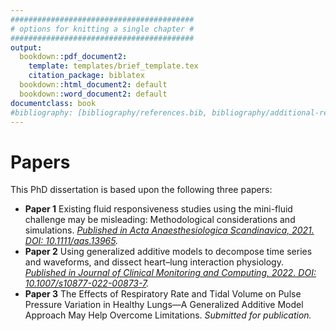 ```yaml
---
#########################################
# options for knitting a single chapter #
#########################################
output:
  bookdown::pdf_document2:
    template: templates/brief_template.tex
    citation_package: biblatex
  bookdown::html_document2: default
  bookdown::word_document2: default
documentclass: book
#bibliography: [bibliography/references.bib, bibliography/additional-references.bib]
---
```


# Papers {.unnumbered}

```{=tex}
\adjustmtc
\markboth{Papers}{}
```
<!-- For PDF output, include these two LaTeX commands after unnumbered chapter headings, otherwise the mini table of contents and the running header will show the previous chapter -->

This PhD dissertation is based upon the following three papers:

- **Paper 1** Existing fluid responsiveness studies using the mini-fluid challenge may be misleading: Methodological considerations and simulations. 
*[Published in Acta Anaesthesiologica Scandinavica, 2021. DOI: 10.1111/aas.13965](https://doi.org/10.1111/aas.13965).*
- **Paper 2** Using generalized additive models to decompose time series and waveforms, and dissect heart–lung interaction physiology.
*[Published in Journal of Clinical Monitoring and Computing, 2022. DOI: 10.1007/s10877-022-00873-7](http://https://doi.org/10.1007/s10877-022-00873-7).*
- **Paper 3** The Effects of Respiratory Rate and Tidal Volume on Pulse Pressure Variation in
Healthy Lungs---A Generalized Additive Model Approach May Help Overcome
Limitations. *Submitted for publication.*
